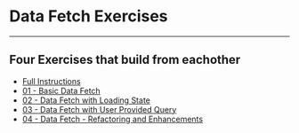 
# Data Fetch Exercises 

---

## Four Exercises that build from eachother 

- [Full Instructions](https://github.com/e-schultz/ts-js-react-training/tree/master/exercises/data-fetch/)
- [01 - Basic Data Fetch](https://codesandbox.io/s/github/e-schultz/ts-js-react-training/tree/master/exercises/data-fetch-01-start?codemirror=1&fontsize=14&module=%2FREADME.md)
- [02 - Data Fetch with Loading State](https://codesandbox.io/s/github/e-schultz/ts-js-react-training/tree/master/exercises/data-fetch-02-start?codemirror=1&fontsize=14&module=%2FREADME.md)
- [03 - Data Fetch with User Provided Query](https://codesandbox.io/s/github/e-schultz/ts-js-react-training/tree/master/exercises/data-fetch-03-start?codemirror=1&fontsize=14&module=%2FREADME.md)
- [04 - Data Fetch - Refactoring and Enhancements](https://codesandbox.io/s/github/e-schultz/ts-js-react-training/tree/master/exercises/data-fetch-04-start?codemirror=1&fontsize=14&module=%2FREADME.md)



